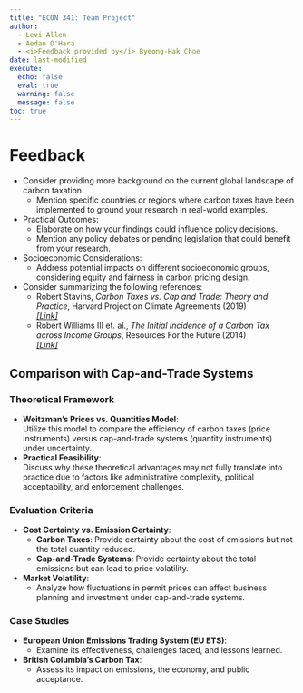 ```yaml
---
title: "ECON 341: Team Project"
author: 
  - Levi Allen
  - Aedan O'Hara
  - <i>Feedback provided by</i> Byeong-Hak Choe
date: last-modified
execute: 
  echo: false
  eval: true
  warning: false
  message: false
toc: true
---
```


# Feedback

- Consider providing more background on the current global landscape of carbon taxation.  
  - Mention specific countries or regions where carbon taxes have been implemented to ground your research in real-world examples.  

- Practical Outcomes:  
  - Elaborate on how your findings could influence policy decisions.  
  - Mention any policy debates or pending legislation that could benefit from your research.  

- Socioeconomic Considerations:  
  - Address potential impacts on different socioeconomic groups, considering equity and fairness in carbon pricing design.  

- Consider summarizing the following references:
  - Robert Stavins, *Carbon Taxes vs. Cap and Trade: Theory and Practice*, Harvard Project on Climate Agreements (2019)  
  [*[Link]*](https://bcecon.github.io/econ-rw/5-app-Stavins-wp-2019-carbon-tax-cap-and-trade.pdf)  
  - Robert Williams III et. al., *The Initial Incidence of a Carbon Tax across Income Groups*, Resources For the Future (2014)  
  [*[Link]*](https://bcecon.github.io/econ-rw/5-app-WilliamsEtAl-RFF-2015-carbon-tax-incidence.pdf)  
  
## Comparison with Cap-and-Trade Systems

### Theoretical Framework
- **Weitzman’s Prices vs. Quantities Model**:  
  Utilize this model to compare the efficiency of carbon taxes (price instruments) versus cap-and-trade systems (quantity instruments) under uncertainty.
- **Practical Feasibility**:  
  Discuss why these theoretical advantages may not fully translate into practice due to factors like administrative complexity, political acceptability, and enforcement challenges.

### Evaluation Criteria
- **Cost Certainty vs. Emission Certainty**:
  - **Carbon Taxes**: Provide certainty about the cost of emissions but not the total quantity reduced.
  - **Cap-and-Trade Systems**: Provide certainty about the total emissions but can lead to price volatility.
- **Market Volatility**:
  - Analyze how fluctuations in permit prices can affect business planning and investment under cap-and-trade systems.

### Case Studies
- **European Union Emissions Trading System (EU ETS)**:
  - Examine its effectiveness, challenges faced, and lessons learned.
- **British Columbia’s Carbon Tax**:
  - Assess its impact on emissions, the economy, and public acceptance.

